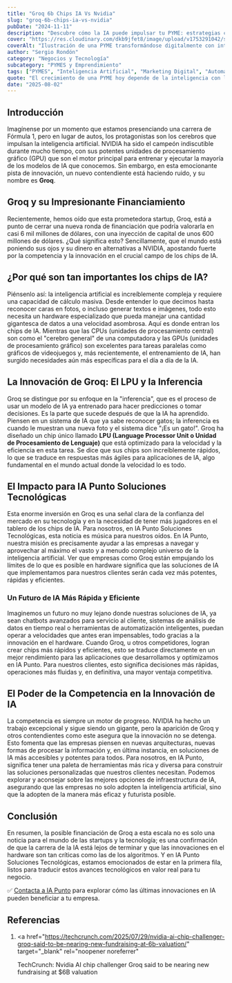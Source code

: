 ```yaml
---
title: "Groq 6b Chips IA Vs Nvidia"
slug: "groq-6b-chips-ia-vs-nvidia"
pubDate: "2024-11-11"
description: "Descubre cómo la IA puede impulsar tu PYME: estrategias concretas de marketing, automatización y datos para aumentar ventas."
cover: "https://res.cloudinary.com/dkb9jfet8/image/upload/v1753291042/small-business_kk56r6.jpg"
coverAlt: "Ilustración de una PYME transformándose digitalmente con inteligencia artificial."
author: "Sergio Rondón"
category: "Negocios y Tecnología"
subcategory: "PYMES y Emprendimiento"
tags: ["PYMES", "Inteligencia Artificial", "Marketing Digital", "Automatización", "Ventas"]
quote: "El crecimiento de una PYME hoy depende de la inteligencia con la que se aplican datos, IA y estrategia. — Sergio Rondón"
date: "2025-08-02"
---
```




<h2 id="introduccion">Introducción</h2>

Imagínense por un momento que estamos presenciando una carrera de Fórmula 1, pero en lugar de autos, los protagonistas son los cerebros que impulsan la inteligencia artificial. NVIDIA ha sido el campeón indiscutible durante mucho tiempo, con sus potentes unidades de procesamiento gráfico (GPU) que son el motor principal para entrenar y ejecutar la mayoría de los modelos de IA que conocemos. Sin embargo, en esta emocionante pista de innovación, un nuevo contendiente está haciendo ruido, y su nombre es **Groq**.

<h2 id="groq-y-su-impresionante-financiamiento">
  Groq y su Impresionante Financiamiento
</h2>

Recientemente, hemos oído que esta prometedora startup, Groq, está a punto de cerrar una nueva ronda de financiación que podría valorarla en casi 6 mil millones de dólares, con una inyección de capital de unos 600 millones de dólares. ¿Qué significa esto? Sencillamente, que el mundo está poniendo sus ojos y su dinero en alternativas a NVIDIA, apostando fuerte por la competencia y la innovación en el crucial campo de los chips de IA.

<h2 id="por-que-son-tan-importantes-los-chips-de-ia">
  ¿Por qué son tan importantes los chips de IA?
</h2>

Piénsenlo así: la inteligencia artificial es increíblemente compleja y requiere una capacidad de cálculo masiva. Desde entender lo que decimos hasta reconocer caras en fotos, o incluso generar textos e imágenes, todo esto necesita un hardware especializado que pueda manejar una cantidad gigantesca de datos a una velocidad asombrosa. Aquí es donde entran los chips de IA. Mientras que las CPUs (unidades de procesamiento central) son como el "cerebro general" de una computadora y las GPUs (unidades de procesamiento gráfico) son excelentes para tareas paralelas como gráficos de videojuegos y, más recientemente, el entrenamiento de IA, han surgido necesidades aún más específicas para el día a día de la IA.

<h2 id="la-innovacion-de-groq-el-lpu-y-la-inferencia">
  La Innovación de Groq: El LPU y la Inferencia
</h2>

Groq se distingue por su enfoque en la "inferencia", que es el proceso de usar un modelo de IA ya entrenado para hacer predicciones o tomar decisiones. Es la parte que sucede después de que la IA ha aprendido. Piensen en un sistema de IA que ya sabe reconocer gatos; la inferencia es cuando le muestran una nueva foto y el sistema dice "¡Es un gato!". Groq ha diseñado un chip único llamado **LPU (Language Processor Unit o Unidad de Procesamiento de Lenguaje)** que está optimizado para la velocidad y la eficiencia en esta tarea. Se dice que sus chips son increíblemente rápidos, lo que se traduce en respuestas más ágiles para aplicaciones de IA, algo fundamental en el mundo actual donde la velocidad lo es todo.

<h2 id="el-impacto-para-ia-punto-soluciones-tecnologicas">
  El Impacto para IA Punto Soluciones Tecnológicas
</h2>

Esta enorme inversión en Groq es una señal clara de la confianza del mercado en su tecnología y en la necesidad de tener más jugadores en el tablero de los chips de IA. Para nosotros, en IA Punto Soluciones Tecnológicas, esta noticia es música para nuestros oídos. En IA Punto, nuestra misión es precisamente ayudar a las empresas a navegar y aprovechar al máximo el vasto y a menudo complejo universo de la inteligencia artificial. Ver que empresas como Groq están empujando los límites de lo que es posible en hardware significa que las soluciones de IA que implementamos para nuestros clientes serán cada vez más potentes, rápidas y eficientes.

<h3 id="un-futuro-de-ia-mas-rapida-y-eficiente">
  Un Futuro de IA Más Rápida y Eficiente
</h3>

Imaginemos un futuro no muy lejano donde nuestras soluciones de IA, ya sean chatbots avanzados para servicio al cliente, sistemas de análisis de datos en tiempo real o herramientas de automatización inteligentes, puedan operar a velocidades que antes eran impensables, todo gracias a la innovación en el hardware. Cuando Groq, u otros competidores, logran crear chips más rápidos y eficientes, esto se traduce directamente en un mejor rendimiento para las aplicaciones que desarrollamos y optimizamos en IA Punto. Para nuestros clientes, esto significa decisiones más rápidas, operaciones más fluidas y, en definitiva, una mayor ventaja competitiva.

<h2 id="el-poder-de-la-competencia-en-la-innovacion-de-ia">
  El Poder de la Competencia en la Innovación de IA
</h2>

La competencia es siempre un motor de progreso. NVIDIA ha hecho un trabajo excepcional y sigue siendo un gigante, pero la aparición de Groq y otros contendientes como este asegura que la innovación no se detenga. Esto fomenta que las empresas piensen en nuevas arquitecturas, nuevas formas de procesar la información y, en última instancia, en soluciones de IA más accesibles y potentes para todos. Para nosotros, en IA Punto, significa tener una paleta de herramientas más rica y diversa para construir las soluciones personalizadas que nuestros clientes necesitan. Podemos explorar y aconsejar sobre las mejores opciones de infraestructura de IA, asegurando que las empresas no solo adopten la inteligencia artificial, sino que la adopten de la manera más eficaz y futurista posible.

<h2 id="conclusion">Conclusión</h2>

En resumen, la posible financiación de Groq a esta escala no es solo una noticia para el mundo de las startups y la tecnología; es una confirmación de que la carrera de la IA está lejos de terminar y que las innovaciones en el hardware son tan críticas como las de los algoritmos. Y en IA Punto Soluciones Tecnológicas, estamos emocionados de estar en la primera fila, listos para traducir estos avances tecnológicos en valor real para tu negocio.

✅ <a href="https://www.iapunto.com/contacto" target="_blank" rel="noopener noreferrer">Contacta a IA Punto</a> para explorar cómo las últimas innovaciones en IA pueden beneficiar a tu empresa.

<h2 id="referencias">Referencias</h2>

1.  <a
      href="https://techcrunch.com/2025/07/29/nvidia-ai-chip-challenger-groq-said-to-be-nearing-new-fundraising-at-6b-valuation/"
      target="_blank"
      rel="noopener noreferrer"
    >
      TechCrunch: Nvidia AI chip challenger Groq said to be nearing new
      fundraising at $6B valuation
    </a>
